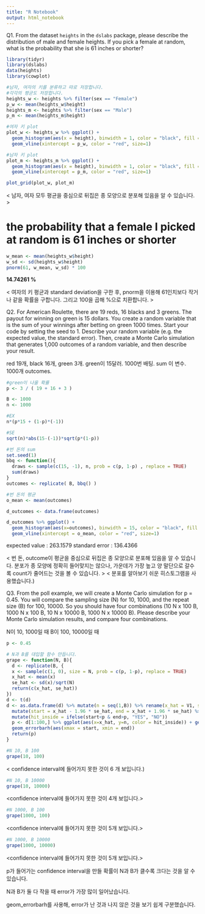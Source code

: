 ```yaml
---
title: "R Notebook"
output: html_notebook
---
```


Q1.   From   the   dataset   `heights`   in   the   `dslabs`   package,   please   describe   the  distribution   of   male   and   female   heights.   If   you   pick   a   female   at   random,   what   is  the   probability   that   she   is   61   inches   or   shorter? 
 
```r
library(tidyr)
library(dslabs)
data(heights)
library(cowplot)
```


```r
#남자, 여자의 키를 분류하고 따로 저장합니다.
#각각의 평균도 저장합니다.
heights_w <- heights %>% filter(sex == "Female")
p_w <- mean(heights_w$height)
heights_m <- heights %>% filter(sex == "Male")
p_m <- mean(heights_m$height)

#여자 키 plot
plot_w <- heights_w %>% ggplot() +
  geom_histogram(aes(x = height), binwidth = 1, color = "black", fill = "grey") +
  geom_vline(xintercept = p_w, color = "red", size=1)

#남자 키 plot
plot_m <- heights_m %>% ggplot() +
  geom_histogram(aes(x = height), binwidth = 1, color = "black", fill = "grey") +
  geom_vline(xintercept = p_m, color = "red", size=1)

plot_grid(plot_w, plot_m)
```

< 남자, 여자 모두 평균을 중심으로 뒤집은 종 모양으로 분포해 있음을 알 수 있습니다. >

# the probability that a female I picked at random is 61 inches or shorter

```r
w_mean <- mean(heights_w$height)
w_sd <- sd(heights_w$height)
pnorm(61, w_mean, w_sd) * 100
```

**14.74261 %**

< 여자의 키 평균과 standard deviation을 구한 후, pnorm을 이용해 61인치보다 작거나 같을 확률을 구합니다. 그리고 100을 곱해 %으로 치환합니다. >





Q2.   For   American   Roulette,   there   are   19   reds,   16   blacks   and   3   greens.   The   payout  for   winning   on   green   is   15   dollars.   You   create   a   random   variable   that   is   the   sum   of  your   winnings   after   betting   on   green   1000   times.   Start   your   code   by   setting   the  seed   to   1.   Describe   your   random   variable   (e.g.   the   expected   value,   the   standard  error).   Then,   create   a   Monte   Carlo   simulation   that   generates   1,000   outcomes   of   a  random   variable,   and   then   describe   your   result.

red 19개, black 16개, green 3개.
green이 15달러.
1000번 배팅. sum 이 변수. 1000개 outcomes.

```r
#green이 나올 확률
p <- 3 / ( 19 + 16 + 3 )

B <- 1000
n <- 1000

#EX
n*(p*15 + (1-p)*(-1))

#SE
sqrt(n)*abs(15-(-1))*sqrt(p*(1-p))

#번 돈의 sum
set.seed(1)
bbq <- function(){
  draws <- sample(c(15, -1), n, prob = c(p, 1-p) , replace = TRUE)
  sum(draws)
}
outcomes <- replicate( B, bbq() )

#번 돈의 평균
o_mean <- mean(outcomes)

d_outcomes <- data.frame(outcomes)

d_outcomes %>% ggplot() +
  geom_histogram(aes(x=outcomes), binwidth = 15, color = "black", fill = "grey") +
  geom_vline(xintercept = o_mean, color = "red", size=1)
```

expected value : 263.1579
standard error : 136.4366

< 번 돈, outcome이 평균을 중심으로 뒤집은 종 모양으로 분포해 있음을 알 수 있습니다. 분포가 종 모양에 정확히 들어맞지는 않으나, 가운데가 가장 높고 양 말단으로 갈수록 count가 줄어드는 것을 볼 수 있습니다. >
< 분포를 알아보기 쉬운 히스토그램을 사용했습니다.)




Q3.   From   the   poll   example,   we   will   create   a   Monte   Carlo   simulation   for   p   =   0.45. 
 You   will   compare   the   sampling   size   (N)   for   10,   1000,   and   the   repeat   size   (B)   for 
 100,   10000.   So   you   should   have   four   combinations   (10   N   x   100   B,   1000   N   x   100   B, 
 10   N   x   10000   B,   1000   N   x   10000   B).   Please   describe   your   Monte   Carlo   simulation 
 results,   and   compare   four   combinations.

N이 10, 1000일 때
B이 100, 10000일 때

```r
p <- 0.45

# N과 B를 대입할 함수 만듭니다.
grape <- function(N, B){
  d <- replicate(B, {
  x <- sample(c(1, 0), size = N, prob = c(p, 1-p), replace = TRUE)
  x_hat <- mean(x)
  se_hat <- sd(x)/sqrt(N)
  return(c(x_hat, se_hat))
})
d <- t(d)
d <- as.data.frame(d) %>% mutate(n = seq(1,B)) %>% rename(x_hat = V1, se_hat = V2) %>%
  mutate(start = x_hat - 1.96 * se_hat, end = x_hat + 1.96 * se_hat) %>%
  mutate(hit_inside = ifelse(start<p & end>p, "YES", "NO"))
  p <- d[1:100,] %>% ggplot(aes(x=x_hat, y=n, color = hit_inside)) + geom_point() +
  geom_errorbarh(aes(xmax = start, xmin = end))
  return(p)
}
```

```r
#N 10, B 100
grape(10, 100)
```

< confidence interval에 들어가지 못한 것이 6 개 보입니다.)

```r
#N 10, B 10000
grape(10, 10000)
```

<confidence interval에 들어가지 못한 것이 4개 보입니다.>

```r
#N 1000, B 100
grape(1000, 100)
```

<confidence interval에 들어가지 못한 것이 5개 보입니다.>

```r
#N 1000, B 10000
grape(1000, 10000)
```

<confidence interval에 들어가지 못한 것이 5개 보입니다.>



p가 들어가는 confidence interval을 만들 확률이 N과 B가 클수록 크다는 것을 알 수 있습니다.

N과 B가 둘 다 작을 때 error가 가장 많이 일어났습니다.

geom_errorbarh를 사용해, error가 난 것과 나지 않은 것을 보기 쉽게 구분했습니다.
